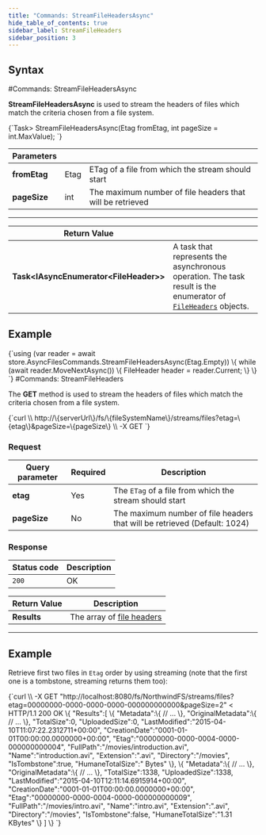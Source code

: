 ---
title: "Commands: StreamFileHeadersAsync"
hide_table_of_contents: true
sidebar_label: StreamFileHeaders
sidebar_position: 3
---




## Syntax
<LanguageSwitcher supportedLanguages={supportedLanguages} />
<LanguageContent language="csharp">
#Commands: StreamFileHeadersAsync

**StreamFileHeadersAsync** is used to stream the headers of files which match the criteria chosen from a file system.



<TabItem value="stream_file_headers_1" label="stream_file_headers_1">
<CodeBlock language="csharp">
{`Task<IAsyncEnumerator<FileHeader>> StreamFileHeadersAsync(Etag fromEtag, int pageSize = int.MaxValue);
`}
</CodeBlock>
</TabItem>

| Parameters | | |
| ------------- | ------------- | ----- |
| **fromEtag** | Etag | ETag of a file from which the stream should start |
| **pageSize** | int | The maximum number of file headers that will be retrieved |

---

| Return Value | |
| ------------- | ------------- |
| **Task&lt;IAsyncEnumerator&lt;FileHeader&gt;&gt;** | A task that represents the asynchronous operation. The task result is the enumerator of [`FileHeaders`](../../../../../glossary/file-header.mdx) objects. |


## Example

<TabItem value="stream_file_headers_2" label="stream_file_headers_2">
<CodeBlock language="csharp">
{`using (var reader = await store.AsyncFilesCommands.StreamFileHeadersAsync(Etag.Empty))
\{
	while (await reader.MoveNextAsync())
	\{
		FileHeader header = reader.Current;
	\}
\}
`}
</CodeBlock>
</TabItem>

</LanguageContent>
<LanguageContent language="http">
#Commands: StreamFileHeaders

The **GET** method is used to stream the headers of files which match the criteria chosen from a file system.




<TabItem value="json" label="json">
<CodeBlock language="json">
{`curl \\
	http://\{serverUrl\}/fs/\{fileSystemName\}/streams/files?etag=\{etag\}&pageSize=\{pageSize\}  \\
	-X GET
`}
</CodeBlock>
</TabItem>

### Request

| Query parameter | Required | Description |
| ------------- | -- | ---- |
| **etag** | Yes | The `ETag` of a file from which the stream should start |
| **pageSize** | No | The maximum number of file headers that will be retrieved (Default: 1024)|

### Response

| Status code | Description |
| ----------- | - |
| `200` | OK |

| Return Value | Description |
| ------------- | ------------- |
| **Results** | The array of [file headers](../../../../../glossary/file-header.mdx) |

---

## Example

Retrieve first two files in `Etag` order by using streaming (note that the first one is a tombstone, streaming returns them too):

<TabItem value="json" label="json">
<CodeBlock language="json">
{`curl \\
	-X GET "http://localhost:8080/fs/NorthwindFS/streams/files?etag=00000000-0000-0000-0000-000000000000&pageSize=2"
< HTTP/1.1 200 OK
\{
    "Results":[
        \{
            "Metadata":\{
                // ...
            \},
            "OriginalMetadata":\{
               // ...
            \},
            "TotalSize":0,
            "UploadedSize":0,
            "LastModified":"2015-04-10T11:07:22.2312711+00:00",
            "CreationDate":"0001-01-01T00:00:00.0000000+00:00",
            "Etag":"00000000-0000-0004-0000-000000000004",
            "FullPath":"/movies/introduction.avi",
            "Name":"introduction.avi",
            "Extension":".avi",
            "Directory":"/movies",
            "IsTombstone":true,
            "HumaneTotalSize":" Bytes"
        \},
        \{
            "Metadata":\{
                // ...
            \},
            "OriginalMetadata":\{
               // ...
            \},
            "TotalSize":1338,
            "UploadedSize":1338,
            "LastModified":"2015-04-10T12:11:14.6915914+00:00",
            "CreationDate":"0001-01-01T00:00:00.0000000+00:00",
            "Etag":"00000000-0000-0004-0000-000000000009",
            "FullPath":"/movies/intro.avi",
            "Name":"intro.avi",
            "Extension":".avi",
            "Directory":"/movies",
            "IsTombstone":false,
            "HumaneTotalSize":"1.31 KBytes"
        \}
    ]
\}
`}
</CodeBlock>
</TabItem>

</LanguageContent>

<!---

-->